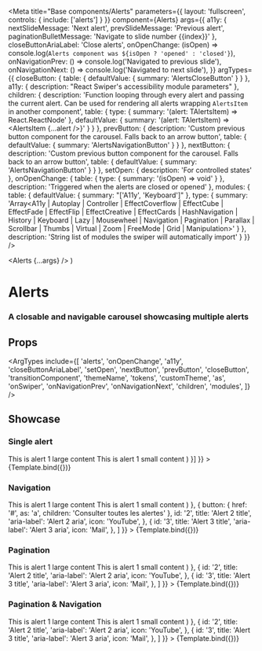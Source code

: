 
<Meta
  title="Base components/Alerts"
  parameters={{
    layout: 'fullscreen',
    controls: {
      include: ['alerts']
    }
  }}
  component={Alerts}
  args={{
    a11y: {
      nextSlideMessage: 'Next alert',
      prevSlideMessage: 'Previous alert',
      paginationBulletMessage: 'Navigate to slide number {{index}}'
    },
    closeButtonAriaLabel: 'Close alerts',
    onOpenChange: (isOpen) => console.log(`Alerts component was ${isOpen ? 'opened' : 'closed'}`),
    onNavigationPrev: () => console.log('Navigated to previous slide'),
    onNavigationNext: () => console.log('Navigated to next slide'),
  }}
  argTypes={{
    closeButton: {
      table: {
        defaultValue: {
          summary: 'AlertsCloseButton'
        }
      }
    },
    a11y: {
      description: "React Swiper's accessibility module parameters"
    },
    children: {
      description: 'Function looping through every alert and passing the current alert. Can be used for rendering all alerts wrapping `AlertsItem` in another component',
      table: {
        type: {
          summary: '(alert: TAlertsItem) => React.ReactNode'
        },
        defaultValue: {
          summary: '(alert: TAlertsItem) => <AlertsItem {...alert />}'
        }
      }
    },
    prevButton: {
      description: 'Custom previous button component for the carousel. Falls back to an arrow button',
      table: {
        defaultValue: {
          summary: 'AlertsNavigationButton'
        }
      }
    },
    nextButton: {
      description: 'Custom previous button component for the carousel. Falls back to an arrow button',
      table: {
        defaultValue: {
          summary: 'AlertsNavigationButton'
        }
      }
    },
    setOpen: {
      description: 'For controlled states'
    },
    onOpenChange: {
      table: {
        type: {
          summary: '(isOpen) => void'
        }
      },
      description: 'Triggered when the alerts are closed or opened'
    },
    modules: {
      table: {
        defaultValue: {
          summary: "['A11y', 'Keyboard']"
        },
        type: {
          summary: 'Array<A11y | Autoplay | Controller | EffectCoverflow | EffectCube | EffectFade | EffectFlip | EffectCreative | EffectCards | HashNavigation | History | Keyboard | Lazy | Mousewheel | Navigation | Pagination | Parallax | Scrollbar | Thumbs | Virtual | Zoom | FreeMode | Grid | Manipulation>'
        }
      },
      description: 'String list of modules the swiper will automatically import'
    }
  }}
/>

  <Alerts {...args} />
)

# Alerts

### A closable and navigable carousel showcasing multiple alerts

## Props

<ArgTypes include={[
  'alerts',
  'onOpenChange',
  'a11y',
  'closeButtonAriaLabel',
  'setOpen',
  'nextButton',
  'prevButton',
  'closeButton',
  'transitionComponent',
  'themeName',
  'tokens',
  'customTheme',
  'as',
  'onSwiper',
  'onNavigationPrev',
  'onNavigationNext',
  'children',
  'modules',
]} />

## Showcase

### Single alert

<Canvas>
  <Story
    name="Single alert"
    args={{
      alerts: [{
        id: '1',
        title: 'Alert 1 title',
        'aria-label': 'Alert 1 aria',
        icon: 'X',
        content: (
          <>
            <Box>
              <Typography tokens={{ size: 'h4' }}>This is alert 1 large content</Typography>
            </Box>
            <Box>
              <Typography tokens={{ size: 'xs' }}>This is alert 1 small content</Typography>
            </Box>
          </>
        )
      }]
    }}
  >
    {Template.bind({})}
  </Story>
</Canvas>

### Navigation

<Canvas>
  <Story
    name="Navigation"
    args={{
      modules: ['Navigation'],
      alerts: [
        {
          id: '1',
          title: 'Alert 1 title',
          'aria-label': 'Alert 1 aria',
          icon: 'X',
          content: (
            <>
              <Box>
                <Typography tokens={{ size: 'h4' }}>This is alert 1 large content</Typography>
              </Box>
              <Box>
                <Typography tokens={{ size: 'xs' }}>This is alert 1 small content</Typography>
              </Box>
            </>
          )
        },
        {
          button: {
            href: '#',
            as: 'a',
            children: 'Consulter toutes les alertes'
          },
          id: '2',
          title: 'Alert 2 title',
          'aria-label': 'Alert 2 aria',
          icon: 'YouTube',
        },
        {
          id: '3',
          title: 'Alert 3 title',
          'aria-label': 'Alert 3 aria',
          icon: 'Mail',
        },
      ]
    }}
  >
    {Template.bind({})}
  </Story>
</Canvas>

### Pagination

<Canvas>
  <Story
    name="Pagination"
    args={{
      modules: ['Pagination'],
      alerts: [
        {
          id: '1',
          title: 'Alert 1 title',
          'aria-label': 'Alert 1 aria',
          icon: 'X',
          content: (
            <>
              <Box>
                <Typography tokens={{ size: 'h4' }}>This is alert 1 large content</Typography>
              </Box>
              <Box>
                <Typography tokens={{ size: 'xs' }}>This is alert 1 small content</Typography>
              </Box>
            </>
          )
        },
        {
          id: '2',
          title: 'Alert 2 title',
          'aria-label': 'Alert 2 aria',
          icon: 'YouTube',
        },
        {
          id: '3',
          title: 'Alert 3 title',
          'aria-label': 'Alert 3 aria',
          icon: 'Mail',
        },
      ]
    }}
  >
    {Template.bind({})}
  </Story>
</Canvas>

### Pagination & Navigation

<Canvas>
  <Story
    name="Pagination & Navigation"
    args={{
      modules: ['Pagination', 'Navigation'],
      alerts: [
        {
          id: '1',
          title: 'Alert 1 title',
          'aria-label': 'Alert 1 aria',
          icon: 'X',
          content: (
            <>
              <Box>
                <Typography tokens={{ size: 'h4' }}>This is alert 1 large content</Typography>
              </Box>
              <Box>
                <Typography tokens={{ size: 'xs' }}>This is alert 1 small content</Typography>
              </Box>
            </>
          )
        },
        {
          id: '2',
          title: 'Alert 2 title',
          'aria-label': 'Alert 2 aria',
          icon: 'YouTube',
        },
        {
          id: '3',
          title: 'Alert 3 title',
          'aria-label': 'Alert 3 aria',
          icon: 'Mail',
        },
      ]
    }}
  >
    {Template.bind({})}
  </Story>
</Canvas>